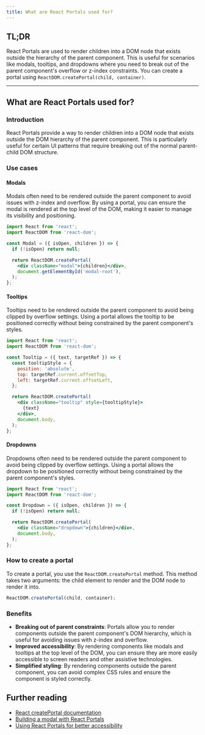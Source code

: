```yaml
---
title: What are React Portals used for?
---
```


## TL;DR

React Portals are used to render children into a DOM node that exists outside the hierarchy of the parent component. This is useful for scenarios like modals, tooltips, and dropdowns where you need to break out of the parent component's overflow or z-index constraints. You can create a portal using `ReactDOM.createPortal(child, container)`.

---

## What are React Portals used for?

### Introduction

React Portals provide a way to render children into a DOM node that exists outside the DOM hierarchy of the parent component. This is particularly useful for certain UI patterns that require breaking out of the normal parent-child DOM structure.

### Use cases

#### Modals

Modals often need to be rendered outside the parent component to avoid issues with z-index and overflow. By using a portal, you can ensure the modal is rendered at the top level of the DOM, making it easier to manage its visibility and positioning.

```jsx
import React from 'react';
import ReactDOM from 'react-dom';

const Modal = ({ isOpen, children }) => {
  if (!isOpen) return null;

  return ReactDOM.createPortal(
    <div className="modal">{children}</div>,
    document.getElementById('modal-root'),
  );
};
```

#### Tooltips

Tooltips need to be rendered outside the parent component to avoid being clipped by overflow settings. Using a portal allows the tooltip to be positioned correctly without being constrained by the parent component's styles.

```jsx
import React from 'react';
import ReactDOM from 'react-dom';

const Tooltip = ({ text, targetRef }) => {
  const tooltipStyle = {
    position: 'absolute',
    top: targetRef.current.offsetTop,
    left: targetRef.current.offsetLeft,
  };

  return ReactDOM.createPortal(
    <div className="tooltip" style={tooltipStyle}>
      {text}
    </div>,
    document.body,
  );
};
```

#### Dropdowns

Dropdowns often need to be rendered outside the parent component to avoid being clipped by overflow settings. Using a portal allows the dropdown to be positioned correctly without being constrained by the parent component's styles.

```jsx
import React from 'react';
import ReactDOM from 'react-dom';

const Dropdown = ({ isOpen, children }) => {
  if (!isOpen) return null;

  return ReactDOM.createPortal(
    <div className="dropdown">{children}</div>,
    document.body,
  );
};
```

### How to create a portal

To create a portal, you use the `ReactDOM.createPortal` method. This method takes two arguments: the child element to render and the DOM node to render it into.

```jsx
ReactDOM.createPortal(child, container);
```

### Benefits

- **Breaking out of parent constraints**: Portals allow you to render components outside the parent component's DOM hierarchy, which is useful for avoiding issues with z-index and overflow.
- **Improved accessibility**: By rendering components like modals and tooltips at the top level of the DOM, you can ensure they are more easily accessible to screen readers and other assistive technologies.
- **Simplified styling**: By rendering components outside the parent component, you can avoid complex CSS rules and ensure the component is styled correctly.

## Further reading

- [React createPortal documentation](https://react.dev/reference/react-dom/createPortal)
- [Building a modal with React Portals](https://blog.logrocket.com/building-a-modal-with-react-portals/)
- [Using React Portals for better accessibility](https://www.smashingmagazine.com/2020/03/react-portals-accessibility/)
